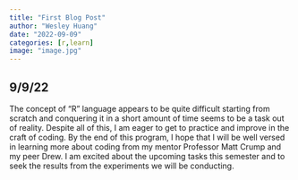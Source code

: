 ```yaml
---
title: "First Blog Post"
author: "Wesley Huang"
date: "2022-09-09"
categories: [r,learn]
image: "image.jpg"
---
```


## 9/9/22

The concept of "R" language appears to be quite difficult starting from scratch and conquering it in a short amount of time seems to be a task out of reality. Despite all of this, I am eager to get to practice and improve in the craft of coding. By the end of this program, I hope that I will be well versed in learning more about coding from my mentor Professor Matt Crump and my peer Drew. I am excited about the upcoming tasks this semester and to seek the results from the experiments we will be conducting.
